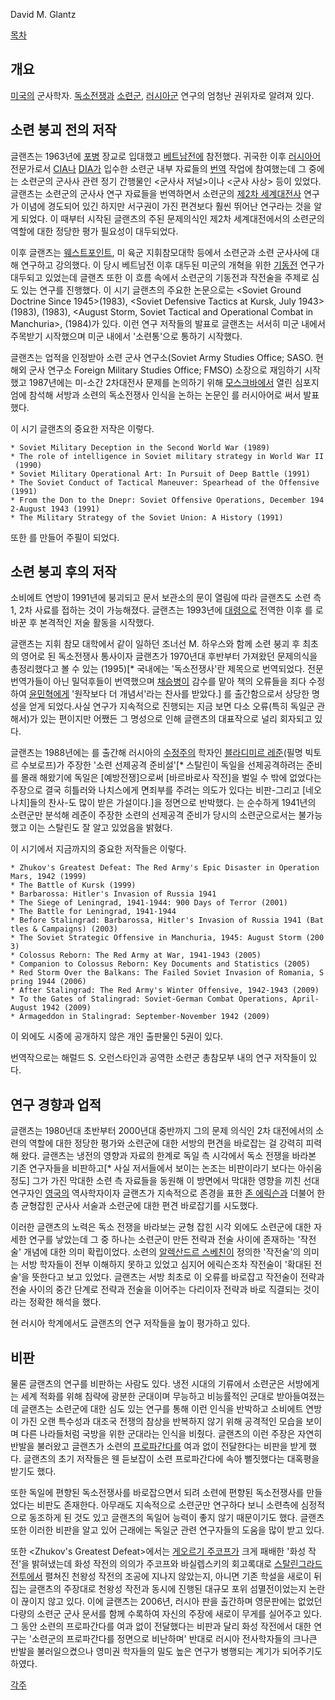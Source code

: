 David M. Glantz

[[목차]]
== 개요 ==
[[미국]]의 군사학자. [[독소전쟁]]과 [[소련군]], [[러시아군]] 연구의 엄청난 권위자로 알려져 있다. 

== 소련 붕괴 전의 저작 == 
글랜츠는 1963년에 [[포병]] 장교로 입대했고 [[베트남전]]에 참전했다. 귀국한 이후 [[러시아어]] 전문가로서 [[CIA]]나 [[DIA]]가 입수한 소련군 내부 자료들의 [[번역]] 작업에 참여했는데 그 중에는 소련군의 군사사 관련 정기 간행물인 <군사사 저널>이나 <군사 사상> 등이 있었다. 글랜츠는 소련군의 군사사 연구 자료들을 번역하면서 소련군의 [[제2차 세계대전]]사 연구가 이념에 경도되어 있긴 하지만 서구권이 가진 편견보다 훨씬 뛰어난 연구라는 것을 알게 되었다. 이 때부터 시작된 글랜츠의 주된 문제의식인 제2차 세계대전에서의 소련군의 역할에 대한 정당한 평가 필요성이 대두되었다. 

이후 글랜츠는 [[미국육군사관학교|웨스트포인트]], 미 육군 지휘참모대학 등에서 소련군과 소련 군사사에 대해 연구하고 강의했다. 이 당시 베트남전 이후 대두된 미군의 개혁을 위한 [[기동전]] 연구가 대두되고 있었는데 글랜츠 또한 이 흐름 속에서 소련군의 기동전과 작전술을 주제로 심도 있는 연구를 진행했다. 이 시기 글랜츠의 주요한 논문으로는 <Soviet Ground Doctrine Since 1945>(1983), <Soviet Defensive Tactics at Kursk, July 1943>(1983), <August storm: the Soviet strategic offensive in Manchuria>(1983), <August Storm, Soviet Tactical and Operational 
Combat in Manchuria>, <Soviet Airborn Experience>(1984)가 있다. 이런 연구 저작들의 발표로 글랜츠는 서서히 미군 내에서 주목받기 시작했으며 미군 내에서 '소련통'으로 통하기 시작했다. 

글랜츠는 업적을 인정받아 소련 군사 연구소(Soviet Army Studies Office; SASO. 현 해외 군사 연구소 Foreign Military Studies Office; FMSO) 소장으로 재임하기 시작했고 1987년에는 미-소간 2차대전사 문제를 논의하기 위해 [[모스크바]]에서 열린 심포지엄에 참석해 서방과 소련의 독소전쟁사 인식을 논하는 논문인 <American Perspectives on Eastern Front Operations in World war II>를 러시아어로 써서 발표했다. 

이 시기 글랜츠의 중요한 저작은 이렇다.

 * Soviet Military Deception in the Second World War (1989)
 * The role of intelligence in Soviet military strategy in World War II (1990)
 * Soviet Military Operational Art: In Pursuit of Deep Battle (1991)
 * The Soviet Conduct of Tactical Maneuver: Spearhead of the Offensive (1991)
 * From the Don to the Dnepr: Soviet Offensive Operations, December 1942-August 1943 (1991)
 * The Military Strategy of the Soviet Union: A History (1991)

또한 <The Journal of Soviet Military Studies>를 만들어 주필이 되었다. 

== 소련 붕괴 후의 저작 ==
소비에트 연방이 1991년에 붕괴되고 문서 보관소의 문이 열림에 따라 글랜츠도 소련 측 1, 2차 사료를 접하는 것이 가능해졌다. 글랜츠는 1993년에 [[대령]]으로 전역한 이후 <The Journal of Soviet Military Studies>를 <The Journal of Slavic Military Studies>로 바꾼 후 본격적인 저술 활동을 시작했다.

글랜츠는 지휘 참모 대학에서 같이 일하던 조너선 M. 하우스와 함께 소련 붕괴 후 최초의 영어로 된 독소전쟁사 통사이자 글랜츠가 1970년대 후반부터 가져왔던 문제의식을 총정리했다고 볼 수 있는 <When Titans Clahsed>(1995)[* 국내에는 '독소전쟁사'란 제목으로 번역되었다. 전문 번역가들이 아닌 밀덕후들이 번역했으며 [[채승병]]이 감수를 맡아 책의 오류들을 죄다 수정하여 [[윤민혁]]에게 '원작보다 더 개념서'라는 찬사를 받았다.] 를 출간함으로서 상당한 명성을 얻게 되었다.사실 연구가 지속적으로 진행되는 지금 보면 다소 오류(특히 독일군 관해서)가 있는 편이지만 어쨌든 그 명성으로 인해 글랜츠의 대표작으로 널리 회자되고 있다. 

글랜츠는 1988년에는 <Stumbling Colossus: The Red Army on the Eve of World War>를 출간해 러시아의 [[수정주의]] 학자인 [[블라디미르 레준]](필명 빅토르 수보로프)가 주장한 '소련 선제공격 준비설'[* 스탈린이 독일을 선제공격하려는 준비를 몰래 해왔기에 독일은 [예방전쟁]으로써 [바르바로사 작전]을 벌일 수 밖에 없었다는 주장으로 결국 히틀러와 나치스에게 면죄부를 주려는 의도가 있다는 비판-그리고 [네오나치]들의 찬사-도 많이 받은 가설이다.]을 정면으로 반박했다. <Stumbling Colossus>는 순수하게 1941년의 소련군만 분석해 레준이 주장한 소련의 선제공격 준비가 당시의 소련군으로서는 불가능했고 이는 스탈린도 잘 알고 있었음을 밝혔다. 

이 시기에서 지금까지의 중요한 저작들은 이렇다. 

 * Zhukov's Greatest Defeat: The Red Army's Epic Disaster in Operation Mars, 1942 (1999)
 * The Battle of Kursk (1999)
 * Barbarossa: Hitler's Invasion of Russia 1941 
 * The Siege of Leningrad, 1941-1944: 900 Days of Terror (2001) 
 * The Battle for Leningrad, 1941-1944 
 * Before Stalingrad: Barbarossa, Hitler's Invasion of Russia 1941 (Battles & Campaigns) (2003)
 * The Soviet Strategic Offensive in Manchuria, 1945: August Storm (2003) 
 * Colossus Reborn: The Red Army at War, 1941-1943 (2005)
 * Companion to Colossus Reborn: Key Documents and Statistics (2005)
 * Red Storm Over the Balkans: The Failed Soviet Invasion of Romania, Spring 1944 (2006)
 * After Stalingrad: The Red Army's Winter Offensive, 1942-1943 (2009)
 * To the Gates of Stalingrad: Soviet-German Combat Operations, April-August 1942 (2009)  
 * Armageddon in Stalingrad: September-November 1942 (2009) 

이 외에도 시중에 공개하지 않은 개인 출판물인 <The Forgotton Battles of Eastern Front> 5권이 있다. 

번역작으로는 해럴드 S. 오런스타인과 공역한 소련군 총참모부 내의 연구 저작들이 있다. 

== 연구 경향과 업적 ==
글랜츠는 1980년대 초반부터 2000년대 중반까지 그의 문제 의식인 2차 대전에서의 소련의 역할에 대한 정당한 평가와 소련군에 대한 서방의 편견을 바로잡는 걸 강력히 피력해 왔다. 글랜츠는 냉전의 영향과 자료의 한계로 독일 측 시각에서 독소 전쟁을 바라본 기존 연구자들을 비판하고[* 사실 저서들에서 보이는 논조는 비판이라기 보다는 아쉬움 정도] 그가 가진 막대한 소련 측 자료들을 동원해 이 방면에서 막대한 영향을 끼친 선대 연구자인 [[영국]]의 역사학자이자 글랜츠가 지속적으로 존경을 표한 [[존 에릭슨]]과 더불어 한 층 균형잡힌 군사사 서술과 소련군에 대한 편견 바로잡기를 시도했다. 

이러한 글랜츠의 노력은 독소 전쟁을 바라보는 균형 잡힌 시각 외에도 소련군에 대한 자세한 연구를 낳았는데 그 중 하나는 소련군이 만든 전략과 전술 사이에 존재하는 '작전술' 개념에 대한 의미 확립이었다. 소련의 [[알렉산드르 스베친]]이 정의한 '작전술'의 의미는 서방 학자들이 전부 이해하지 못하고 있었고 심지어 에릭슨조차 작전술이 '확대된 전술'을 뜻한다고 보고 있었다. 글랜츠는 서방 최초로 이 오류를 바로잡고 작전술이 전략과 전술 사이의 중간 단계로 전략과 전술을 이어주는 다리이자 전략과 바로 직결되는 것이라는 정확한 해석을 했다. 

현 러시아 학계에서도 글랜츠의 연구 저작들을 높이 평가하고 있다.

== 비판 ==
물론 글랜츠의 연구를 비판하는 사람도 있다. 냉전 시대의 기류에서 소련군은 서방에게는 세계 적화를 위해 침략에 광분한 군대이며 무능하고 비능률적인 군대로 받아들여졌는데 글랜츠는 소련군에 대한 심도 있는 연구를 통해 이런 인식을 반박하고 소비에트 연방이 가진 오랜 특수성과 대조국 전쟁의 참상을 반복하지 않기 위해 공격적인 모습을 보이며 다른 나라들처럼 국방을 위한 군대라는 인식을 비췄다. 글랜츠의 이런 주장은 자연히 반발을 불러왔고 글랜츠가 소련의 [[프로파간다]]를 여과 없이 전달한다는 비판을 받게 했다. 글랜츠의 초기 저작들은 웬 듣보잡이 소련 프로파간다에 속아 뻘짓했다는 대혹평을 받기도 했다.

또한 독일에 편향된 독소전쟁사를 바로잡으면서 되려 소련에 편향된 독소전쟁사를 만들었다는 비판도 존재한다. 아무래도 지속적으로 소련군만 연구하다 보니 소련측에 심정적으로 동조하게 된 것도 있고 글랜츠의 독일어 능력이 좋지 않기 때문이기도 했다. 글랜츠 또한 이러한 비판을 알고 있어 근래에는 독일군 관련 연구자들의 도움을 많이 받고 있다.

또한 <Zhukov's Greatest Defeat>에서는 [[게오르기 주코프]]가 크게 패배한 '화성 작전'을 밝혀냈는데 화성 작전의 의의가 주코프와 바실렙스키의 회고록대로 [[스탈린그라드 전투]]에서 펼쳐진 천왕성 작전의 조공에 지나지 않았는지, 아니면 기존 학설을 새로이 뒤집는 글랜츠의 주장대로 천왕성 작전과 동시에 진행된 대규모 포위 섬멸전이었는지 논란이 끊이지 않고 있다. 이에 글랜츠는 2006년, 러시아 판을 출간하며 영문판에는 없었던 다량의 소련군 군사 문서를 함께 수록하여 자신의 주장에 새로이 무게를 실어주고 있다. 그 동안 소련의 프로파간다를 여과 없이 전달했다는 비판과 달리 화성 작전에서 대한 연구는 '소련군의 프로파간다를 정면으로 비난하며' 반대로 러시아 전사학자들의 크나큰 반발을 불러일으켰으나 영미권 학자들의 밀도 높은 연구가 병행되는 계기가 되어주기도 하였다.

[[각주]]
